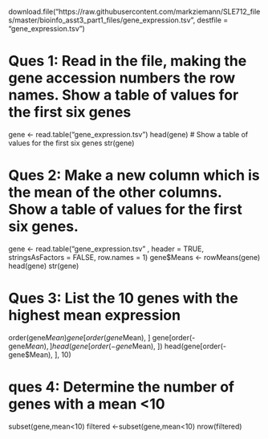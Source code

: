 download.file("https://raw.githubusercontent.com/markziemann/SLE712_files/master/bioinfo_asst3_part1_files/gene_expression.tsv", destfile = "gene_expression.tsv")

# Ques 1: Read in the file, making the gene accession numbers the row names. Show a table of values for the first six genes
gene <- read.table("gene_expression.tsv")
head(gene) # Show a table of values for the first six genes
str(gene)

# Ques 2: Make a new column which is the mean of the other columns. Show a table of values for the first six genes.

gene <- read.table("gene_expression.tsv" , header = TRUE, stringsAsFactors = FALSE, row.names = 1)
gene$Means <- rowMeans(gene)
head(gene)
str(gene)


# Ques 3: List the 10 genes with the highest mean expression
order(gene$Mean)
gene[order(gene$Mean), ]
gene[order(-gene$Mean), ]
head(gene[order(-gene$Mean), ])
head(gene[order(-gene$Mean), ], 10)


# ques 4: Determine the number of genes with a mean <10
subset(gene,mean<10)
filtered <-subset(gene,mean<10)
nrow(filtered)


